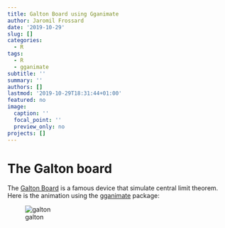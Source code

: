 ```yaml
---
title: Galton Board using Gganimate
author: Jaromil Frossard
date: '2019-10-29'
slug: []
categories:
  - R
tags:
  - R
  - gganimate
subtitle: ''
summary: ''
authors: []
lastmod: '2019-10-29T18:31:44+01:00'
featured: no
image:
  caption: ''
  focal_point: ''
  preview_only: no
projects: []
---
```



# The Galton board

The [Galton Board](https://en.wikipedia.org/wiki/Bean_machine) is a famous device that simulate central limit theorem. Here is the animation using the [gganimate](https://CRAN.R-project.org/package=gganimate) package:


![galton](img/galton.gif)
